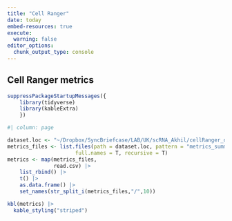 ```yaml
---
title: "Cell Ranger"
date: today
embed-resources: true
execute: 
  warning: false
editor_options: 
  chunk_output_type: console
---
```



## Cell Ranger metrics
```r

suppressPackageStartupMessages({
    library(tidyverse)
    library(kableExtra)
    })

```



```r
#| column: page

dataset.loc <- "~/Dropbox/SyncBriefcase/LAB/UK/scRNA_Akhil/cellRanger_data"
metrics_files <- list.files(path = dataset.loc, pattern = "metrics_summary",
                      full.names = T, recursive = T)
metrics <- map(metrics_files,
               read.csv) |> 
    list_rbind() |> 
    t() |> 
    as.data.frame() |> 
    set_names(str_split_i(metrics_files,"/",10))

kbl(metrics) |> 
  kable_styling("striped")

```


